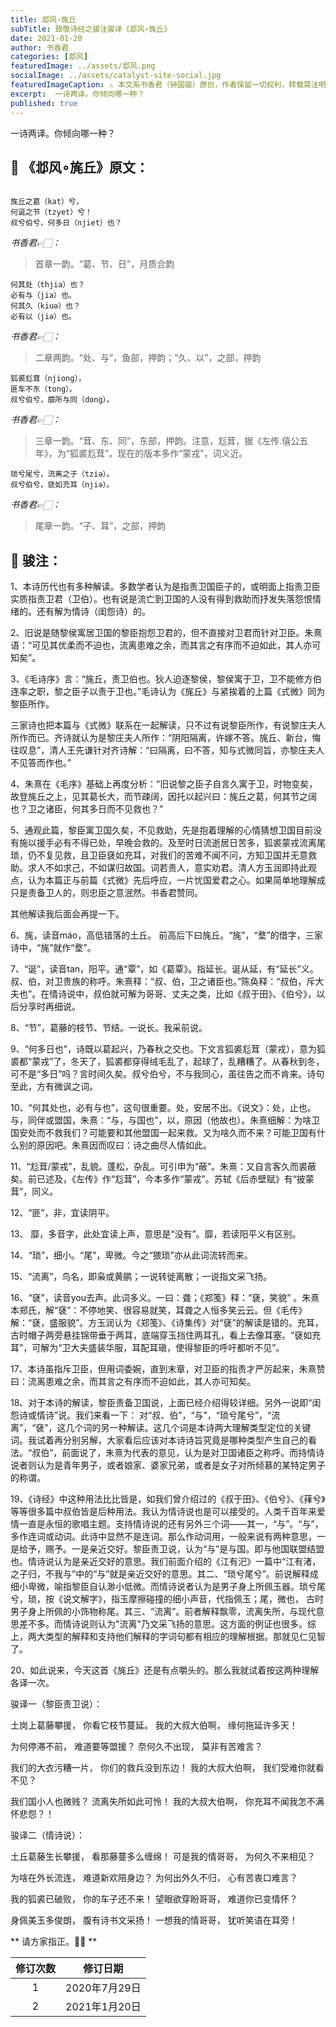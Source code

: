 ```yaml
---
title: 邶风∘旄丘
subTitle: 致敬诗经之骏注骏译《邶风∘旄丘》 
date: 2021-01-20 
author: 书香君
categories: [邶风]
featuredImage: ../assets/邶风.png
socialImage: ../assets/catalyst-site-social.jpg
featuredImageCaption: ⚠️️ 本文系书香君（钟国骏）原创，作者保留一切权利，转载需注明出处。
excerpt:  一诗两译。你倾向哪一种？   
published: true
---
```


一诗两译。你倾向哪一种？

## 🌼 《邶风∘旄丘》原文：
```

旄丘之葛（kat）兮，
何诞之节（tzyet）兮！
叔兮伯兮，何多日（njiet）也？

```
*书香君👉🏻：* 

> 首章一韵。“葛、节、日”，月质合韵

```
何其处（thjia）也？
必有与（jia）也。
何其久（kiuə）也？
必有以（jiə）也。

```
*书香君👉🏻：* 

> 二章两韵。“处、与”，鱼部，押韵；“久、以”，之部，押韵

```
狐裘尨茸（njiong），
匪车不东（tong）。
叔兮伯兮，靡所与同（dong）。

```
*书香君👉🏻：* 

> 三章一韵。“茸、东、同”，东部，押韵。注意，尨茸，据《左传.僖公五年》，为“狐裘尨茸”。现在的版本多作“蒙戎”，词义近。

```
琐兮尾兮，流离之子（tziə）。
叔兮伯兮，褎如充耳（njiə）。

```
*书香君👉🏻：* 

> 尾章一韵。“子、耳”，之部，押韵

## 🍁️ 骏注：

1、本诗历代也有多种解读。多数学者认为是指责卫国臣子的，或明面上指责卫臣实质指责卫君（卫伯）。也有说是流亡到卫国的人没有得到救助而抒发失落怨恨情绪的。还有解为情诗（闺怨诗）的。

2、旧说是随黎侯寓居卫国的黎臣抱怨卫君的，但不直接对卫君而针对卫臣。朱熹语：“可见其优柔而不迫也，流离患难之余，而其言之有序而不迫如此，其人亦可知矣”。

3、《毛诗序》言：“旄丘，责卫伯也。狄人迫逐黎侯，黎侯寓于卫，卫不能修方伯连率之职，黎之臣子以责于卫也。”毛诗认为《旄丘》与紧挨着的上篇《式微》同为黎臣所作。

三家诗也把本篇与《式微》联系在一起解读，只不过有说黎臣所作，有说黎庄夫人所作而已。齐诗就认为是黎庄夫人所作：“阴阳隔离，许嫁不答。旄丘、新台，悔往叹息”，清人王先谦针对齐诗解：“曰隔离，曰不答，知与式微同旨，亦黎庄夫人不见答而作也。”

4、朱熹在《毛序》基础上再度分析：“旧说黎之臣子自言久寓于卫，时物变矣，故登旄丘之上，见其葛长大，而节疎阔，因托以起兴曰：旄丘之葛，何其节之阔也？卫之诸臣，何其多日而不见救也？”

5、通观此篇，黎臣寓卫国久矣，不见救助，先是抱着理解的心情猜想卫国目前没有施以援手必有不得已处，早晚会救的。及至时日流逝居日苦多，狐裘蒙戎流离尾琐，仍不复见救，且卫臣褎如充耳，对我们的苦难不闻不问，方知卫国并无意救助。求人不如求己，不如谋归故国。词若责人，意实劝君。清人方玉润即持此观点，认为本篇正与前篇《式微》先后呼应，一片忧国爱君之心。如果简单地理解成只是责备卫人的，则忠臣之意泯然。书香君赞同。

其他解读我后面会再提一下。

6、旄，读音máo，高低错落的土丘。 前高后下曰旄丘。“旄”，“堥”的借字，三家诗中，“旄”就作“堥”。

7、“诞”，读音tan，阳平。通“覃”，如《葛覃》。指延长。诞从延，有“延长”义。
叔、伯，对卫贵族的称呼。朱熹释：“叔、伯，卫之诸臣也。”陈奂释：“叔伯，斥大夫也”。在情诗说中，叔伯就可解为哥哥、丈夫之类，比如《叔于田》、《伯兮》，以后分享时再细说。

8、“节”，葛藤的枝节、节结。一说长。我采前说。

9、“何多日也”，诗既以葛起兴，乃春秋之交也。下文言狐裘尨茸（蒙戎），意为狐裘都“蒙戎”了，冬天了，狐裘都穿得绒毛乱了，起球了，乱糟糟了。从春秋到冬，可不是“多日”吗？言时间久矣。叔兮伯兮，不与我同心，虽往告之而不肯来。诗句至此，方有微讽之词。

10、“何其处也，必有与也”，这句很重要。处，安居不出。《说文》：处，止也。与，同伴或盟国，朱熹：“与，与国也”，以，原因（他故也）。朱熹细解：为啥卫国安处而不救我们？可能要和其他盟国一起来救。又为啥久而不来？可能卫国有什么别的原因吧。朱熹因而叹曰：诗之曲尽人情如此。

11、“尨茸/蒙戎”，乱貌。蓬松，杂乱。可引申为“蔽”。朱熹：又自言客久而裘蔽矣。前已述及，《左传》作“尨茸”，今本多作“蒙戎”。苏轼《后赤壁赋》有“披蒙茸”，同义。

12、“匪”，非，宜读阴平。

13、 靡，多音字，此处宜读上声，意思是“没有”。靡，若读阳平义有区别。

14、“琐”，细小。“尾”，卑微。今之“猥琐”亦从此词流转而来。

15、“流离”，鸟名，即枭或黄鹂；一说转徙离散；一说指文采飞扬。

16、“褎”，读音you去声。此词多义。一曰：聋；《郑笺》释：“褎，笑貌” 。朱熹本郑氏，解“褎”：不停地笑、很容易就笑，耳聋之人恒多笑云云。但《毛传》解：“褎，盛服貌”。方玉润认为《郑笺》、《诗集传》对“褎”的解读是错的。充耳，古时帽子两旁悬挂锦带垂于两耳，底端穿玉挡住两耳孔，看上去像耳塞。“褎如充耳”，可解为“卫大夫盛装华服，耳配耳瑱，使得黎臣的呼吁都听不见”。

17、本诗虽指斥卫臣，但用词委婉，直到末章，对卫臣的指责才严厉起来，朱熹赞曰：流离患难之余，而其言之有序而不迫如此，其人亦可知矣。

18、对于本诗的解读，黎臣责备卫国说，上面已经介绍得较详细。另外一说即“闺怨诗或情诗”说。我们来看一下：
对“叔、伯”，“与”，“琐兮尾兮”，“流离”，“褎”，这几个词的另一种解读。这几个词是本诗两大理解类型定位的关键词。我试着再分别另解，大家看后应该对本诗诗旨究竟是哪种类型产生自己的看法。“叔伯”，前面说了，朱熹为代表的意见，认为是对卫国诸臣之称呼。而持情诗说者则认为是青年男子，或者娘家、婆家兄弟，或者是女子对所倾慕的某特定男子的称谓。

19、《诗经》中这种用法比比皆是，如我们曾介绍过的《叔于田》、《伯兮》、《萚兮》等等很多篇中叔伯皆是后种用法。我认为情诗说也是可以接受的。人类千百年来爱情一直是永恒的歌唱主题。支持情诗说的还有另外三个词——其一，“与”。“与”，多作连词或动词。此诗中显然不是连词。那么作动词用，一般来说有两种意思，一是给予，赐予。一是亲近交好。黎臣责卫说，认为“与”是与国。即与他国联盟结盟也。情诗说认为是亲近交好的意思。我们前面介绍的《江有汜》一篇中“江有渚，之子归，不我与”中的“与”就是亲近交好的意思。其二、“琐兮尾兮”。前说解释成细小卑微，喻指黎臣自认渺小低微。而情诗说者认为是男子身上所佩玉器。琐兮尾兮，琐，按《说文解字》，指玉摩擦碰撞的细小声音，代指佩玉；尾，微也， 古时男子身上所佩的小饰物称尾。其三、“流离”。前者解释飘零，流离失所，与现代意思差不多。而情诗说则认为"流离"乃文采飞扬的意思。这方面的例证也很多。综上，两大类型的解释和支持他们解释的字词句都有相应的理解根据。那就见仁见智了。

20、如此说来，今天这首《旄丘》还是有点嚼头的。那么我就试着按这两种理解各译一次。

骏译一（黎臣责卫说）：

土岗上葛藤攀援，
你看它枝节蔓延。
我的大叔大伯啊，
缘何拖延许多天！

为何停滞不前，
难道要等盟援？
奈何久不出现，
莫非有苦难言？

我们的大衣污糟一片，
你们的救兵没到东边！
我的大叔大伯啊，
我们受难你就看不见？

我们国小人也微贱？
流离失所如此可怜！
我的大叔大伯啊，
你充耳不闻我怎不满怀悲怨？！

骏译二（情诗说）：

土丘葛藤生长攀援，
看那藤蔓多么缠绵！
可是我的情哥哥，
为何久不来相见？

为啥在外长流连，
难道新欢陪身边？
为何出外久不归，
心有苦衷口难言？

我的狐裘已破败，
你的车子还不来！
望眼欲穿盼哥哥，
难道你已变情怀？

身佩美玉多俊朗，
腹有诗书文采扬！
一想我的情哥哥，
犹听笑语在耳旁！

** 请方家指正。🙏🏻 **

| 修订次数      | 修订日期 | 
|   :----: |    :----:   | 
| 1    | 2020年7月29日       | 
| 2    | 2021年1月20日       | 

